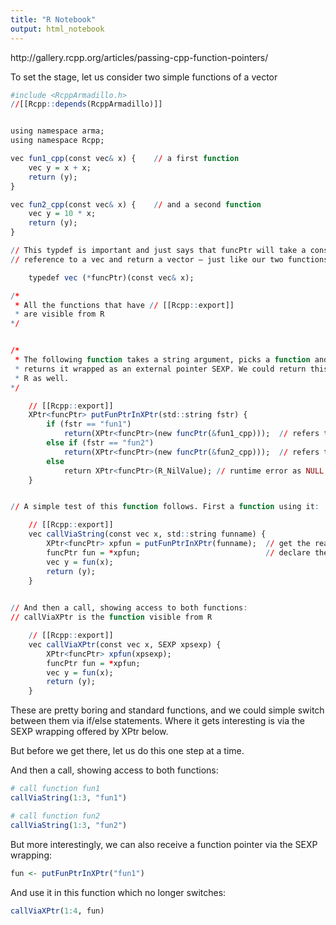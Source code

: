 ```yaml
---
title: "R Notebook"
output: html_notebook
---
```



http://gallery.rcpp.org/articles/passing-cpp-function-pointers/

To set the stage, let us consider two simple functions of a vector

```r
#include <RcppArmadillo.h>
//[[Rcpp::depends(RcppArmadillo)]]


using namespace arma; 
using namespace Rcpp;

vec fun1_cpp(const vec& x) {	// a first function 
    vec y = x + x;
    return (y);
}

vec fun2_cpp(const vec& x) {	// and a second function
    vec y = 10 * x;
    return (y);
}

// This typdef is important and just says that funcPtr will take a const 
// reference to a vec and return a vector – just like our two functions above

    typedef vec (*funcPtr)(const vec& x);

/* 
 * All the functions that have // [[Rcpp::export]]
 * are visible from R
*/  


/* 
 * The following function takes a string argument, picks a function and 
 * returns it wrapped as an external pointer SEXP. We could return this to
 * R as well.
*/

    // [[Rcpp::export]]
    XPtr<funcPtr> putFunPtrInXPtr(std::string fstr) {
        if (fstr == "fun1")
            return(XPtr<funcPtr>(new funcPtr(&fun1_cpp)));  // refers to fun1_cpp
        else if (fstr == "fun2")
            return(XPtr<funcPtr>(new funcPtr(&fun2_cpp)));  // refers to fun2_cpp
        else
            return XPtr<funcPtr>(R_NilValue); // runtime error as NULL no XPtr
    }


// A simple test of this function follows. First a function using it:

    // [[Rcpp::export]]
    vec callViaString(const vec x, std::string funname) {
        XPtr<funcPtr> xpfun = putFunPtrInXPtr(funname);  // get the real C++ function
        funcPtr fun = *xpfun;                            // declare the function pointer
        vec y = fun(x);
        return (y);
    }

    
// And then a call, showing access to both functions:
// callViaXPtr is the function visible from R

    // [[Rcpp::export]]
    vec callViaXPtr(const vec x, SEXP xpsexp) {
        XPtr<funcPtr> xpfun(xpsexp);
        funcPtr fun = *xpfun;
        vec y = fun(x);
        return (y);
    }
```

These are pretty boring and standard functions, and we could simple switch between them via if/else statements. Where it gets interesting is via the SEXP wrapping offered by XPtr below.

But before we get there, let us do this one step at a time.

And then a call, showing access to both functions:

```r
# call function fun1
callViaString(1:3, "fun1")
```


```r
# call function fun2
callViaString(1:3, "fun2")
```


But more interestingly, we can also receive a function pointer via the SEXP wrapping:

```r
fun <- putFunPtrInXPtr("fun1")
```

And use it in this function which no longer switches:
```r
callViaXPtr(1:4, fun)
```




